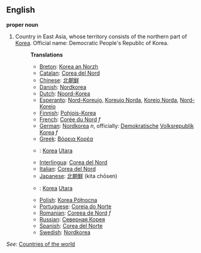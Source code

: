 ==English==

'''proper noun'''

# Country in East Asia, whose territory consists of the northern part of [[Korea]]. Official name: Democratic People's Republic of Korea.
#:'''Translations'''
#:*[[Breton]]: [[Korea an Norzh]]
#:*[[Catalan]]: [[Corea del Nord]]
#:*[[Chinese]]: [[北朝鲜]]
#:*[[Danish]]: [[Nordkorea]]
#:*[[Dutch]]: [[Noord-Korea]]
#:*[[Esperanto]]: [[Nord-Koreujo]], [[Koreujo Norda]], [[Koreio Norda]], [[Nord-Koreio]]
#:*[[Finnish]]: [[Pohjois-Korea]]
#:*[[French]]: [[Corée du Nord]] ''f''
#:*[[German]]: [[Nordkorea]] ''n'', officially: [[Demokratisch]]e [[Volksrepublik]] [[Korea]] ''f''
#:*[[Greek]]: [[Βόρεια Κορέα]]
#:*{{id}}: [[Korea]] [[Utara]]
#:*[[Interlingua]]: [[Corea del Nord]]
#:*[[Italian]]: [[Corea del Nord]]
#:*[[Japanese]]: [[北朝鮮]] (kita chōsen)
#:*{{ms}}: [[Korea]] [[Utara]]
#:*[[Polish]]: [[Korea Północna]]
#:*[[Portuguese]]: [[Coreia do Norte]]
#:*[[Romanian]]: [[Coreea de Nord]] ''f''
#:*[[Russian]]: [[Северная Корея]]
#:*[[Spanish]]: [[Corea del Norte]]
#:*[[Swedish]]: [[Nordkorea]]

''See'': [[Countries of the world]]